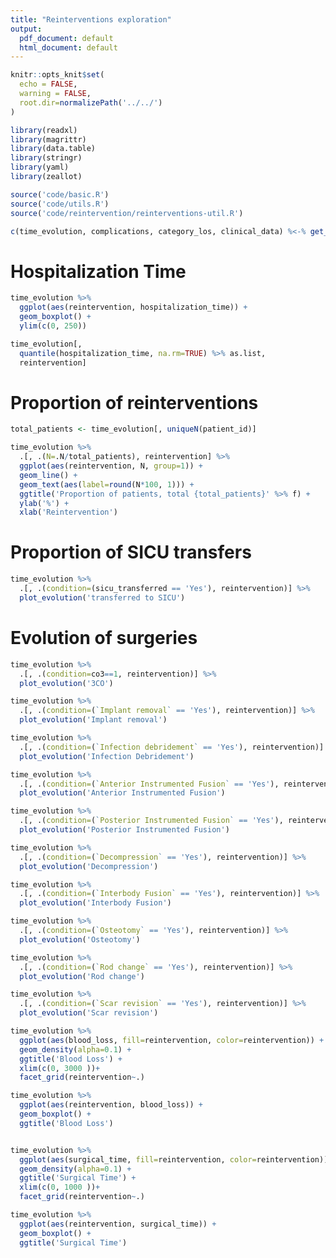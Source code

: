 ```yaml
---
title: "Reinterventions exploration"
output:
  pdf_document: default
  html_document: default
---
```


```r
knitr::opts_knit$set(
  echo = FALSE, 
  warning = FALSE,
  root.dir=normalizePath('../../')
)
```

```r
library(readxl)
library(magrittr)
library(data.table)
library(stringr)
library(yaml)
library(zeallot)

source('code/basic.R')
source('code/utils.R')
source('code/reintervention/reinterventions-util.R')

c(time_evolution, complications, category_los, clinical_data) %<-% get_data()

```


# Hospitalization Time

```r
time_evolution %>% 
  ggplot(aes(reintervention, hospitalization_time)) +
  geom_boxplot() +
  ylim(c(0, 250))

time_evolution[, 
  quantile(hospitalization_time, na.rm=TRUE) %>% as.list, 
  reintervention]
```

# Proportion of reinterventions

```r

total_patients <- time_evolution[, uniqueN(patient_id)]

time_evolution %>% 
  .[, .(N=.N/total_patients), reintervention] %>% 
  ggplot(aes(reintervention, N, group=1)) +
  geom_line() +
  geom_text(aes(label=round(N*100, 1))) +
  ggtitle('Proportion of patients, total {total_patients}' %>% f) +
  ylab('%') +
  xlab('Reintervention')
```

# Proportion of SICU transfers

```r
time_evolution %>% 
  .[, .(condition=(sicu_transferred == 'Yes'), reintervention)] %>% 
  plot_evolution('transferred to SICU')
```


# Evolution of surgeries

```r


time_evolution %>% 
  .[, .(condition=co3==1, reintervention)] %>% 
  plot_evolution('3CO')

time_evolution %>% 
  .[, .(condition=(`Implant removal` == 'Yes'), reintervention)] %>% 
  plot_evolution('Implant removal')

time_evolution %>% 
  .[, .(condition=(`Infection debridement` == 'Yes'), reintervention)] %>% 
  plot_evolution('Infection Debridement')

time_evolution %>% 
  .[, .(condition=(`Anterior Instrumented Fusion` == 'Yes'), reintervention)] %>% 
  plot_evolution('Anterior Instrumented Fusion')

time_evolution %>% 
  .[, .(condition=(`Posterior Instrumented Fusion` == 'Yes'), reintervention)] %>% 
  plot_evolution('Posterior Instrumented Fusion')

time_evolution %>% 
  .[, .(condition=(`Decompression` == 'Yes'), reintervention)] %>% 
  plot_evolution('Decompression')

time_evolution %>% 
  .[, .(condition=(`Interbody Fusion` == 'Yes'), reintervention)] %>% 
  plot_evolution('Interbody Fusion')

time_evolution %>% 
  .[, .(condition=(`Osteotomy` == 'Yes'), reintervention)] %>% 
  plot_evolution('Osteotomy')

time_evolution %>% 
  .[, .(condition=(`Rod change` == 'Yes'), reintervention)] %>% 
  plot_evolution('Rod change')

time_evolution %>% 
  .[, .(condition=(`Scar revision` == 'Yes'), reintervention)] %>% 
  plot_evolution('Scar revision')
```


```r
time_evolution %>% 
  ggplot(aes(blood_loss, fill=reintervention, color=reintervention)) +
  geom_density(alpha=0.1) +
  ggtitle('Blood Loss') +
  xlim(c(0, 3000 ))+
  facet_grid(reintervention~.)

time_evolution %>% 
  ggplot(aes(reintervention, blood_loss)) +
  geom_boxplot() +
  ggtitle('Blood Loss')


time_evolution %>% 
  ggplot(aes(surgical_time, fill=reintervention, color=reintervention)) +
  geom_density(alpha=0.1) +
  ggtitle('Surgical Time') +
  xlim(c(0, 1000 ))+
  facet_grid(reintervention~.)

time_evolution %>% 
  ggplot(aes(reintervention, surgical_time)) +
  geom_boxplot() +
  ggtitle('Surgical Time')
```

